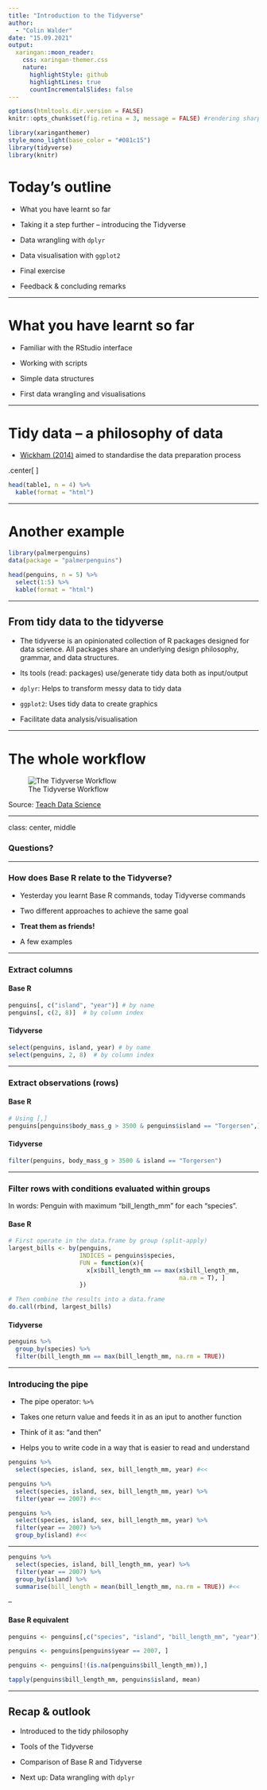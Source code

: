 ```yaml
---
title: "Introduction to the Tidyverse"
author: 
  - "Colin Walder"
date: "15.09.2021"
output:
  xaringan::moon_reader:
    css: xaringan-themer.css
    nature:
      highlightStyle: github
      highlightLines: true
      countIncrementalSlides: false
---
```


```r
options(htmltools.dir.version = FALSE)
knitr::opts_chunk$set(fig.retina = 3, message = FALSE) #rendering sharp plots / not showing messages
```

```r
library(xaringanthemer)
style_mono_light(base_color = "#081c15")
library(tidyverse)
library(knitr)
```

# Today's outline

- What you have learnt so far

- Taking it a step further – introducing the Tidyverse

- Data wrangling with `dplyr`

- Data visualisation with `ggplot2`

- Final exercise

- Feedback & concluding remarks

---

# What you have learnt so far

-	Familiar with the RStudio interface

-	Working with scripts

-	Simple data structures 

-	First data wrangling and visualisations

---

# Tidy data – a philosophy of data 

-	[Wickham (2014)](https://vita.had.co.nz/papers/tidy-data.pdf) aimed to standardise the data preparation process 

.center[
<h4>
«Each variable is a column, each observation is a row, and each type of observational unit is a table.»
</h4>
]

```r
head(table1, n = 4) %>% 
  kable(format = "html")
```

---

# Another example

```r
library(palmerpenguins)
data(package = "palmerpenguins")
```

```r
head(penguins, n = 5) %>% 
  select(1:5) %>% 
  kable(format = "html")
```

---

## From tidy data to the tidyverse

-	The tidyverse is an opinionated collection of R packages designed for data science. All packages share an underlying design philosophy, grammar, and data structures.

- Its tools (read: packages) use/generate tidy data both as input/output

-	`dplyr`: Helps to transform messy data to tidy data

-	`ggplot2`: Uses tidy data to create graphics

-	Facilitate data analysis/visualisation

---

# The whole workflow

![The Tidyverse Workflow](tidyverse_workflow.png)

Source: [Teach Data Science](https://teachdatascience.com/tidyverse/)

---

class: center, middle

<h3>
Questions?
</h3>

---

### How does Base R relate to the Tidyverse?

- Yesterday you learnt Base R commands, today Tidyverse commands

- Two different approaches to achieve the same goal

- <b> Treat them as friends! </b>

- A few examples

---

### Extract columns

#### Base R

```r
penguins[, c("island", "year")] # by name
penguins[, c(2, 8)]  # by column index
```

#### Tidyverse

```r
select(penguins, island, year) # by name
select(penguins, 2, 8)  # by column index
```

---

### Extract observations (rows)

#### Base R

```r
# Using [,]
penguins[penguins$body_mass_g > 3500 & penguins$island == "Torgersen",]
```

#### Tidyverse

```r
filter(penguins, body_mass_g > 3500 & island == "Torgersen")
```

---

### Filter rows with conditions evaluated within groups

In words: Penguin with maximum “bill_length_mm” for each “species”.

#### Base R

```r
# First operate in the data.frame by group (split-apply)
largest_bills <- by(penguins, 
                    INDICES = penguins$species, 
                    FUN = function(x){
                      x[x$bill_length_mm == max(x$bill_length_mm, 
                                                na.rm = T), ] 
                    })

# Then combine the results into a data.frame
do.call(rbind, largest_bills)
```

#### Tidyverse

```r
penguins %>% 
  group_by(species) %>% 
  filter(bill_length_mm == max(bill_length_mm, na.rm = TRUE))
```

---

### Introducing the pipe

- The pipe operator: `%>%`

-  Takes one return value and feeds it in as an iput to another function

- Think of it as: "and then"

- Helps you to write code in a way that is easier to read and understand

```r
penguins %>% 
  select(species, island, sex, bill_length_mm, year) #<<
```

```r
penguins %>% 
  select(species, island, sex, bill_length_mm, year) %>% 
  filter(year == 2007) #<<
```

```r
penguins %>% 
  select(species, island, sex, bill_length_mm, year) %>%
  filter(year == 2007) %>% 
  group_by(island) #<<
```

---

```r
penguins %>% 
  select(species, island, bill_length_mm, year) %>%
  filter(year == 2007) %>%
  group_by(island) %>% 
  summarise(bill_length = mean(bill_length_mm, na.rm = TRUE)) #<<
```

--

#### Base R equivalent

```r
penguins <- penguins[,c("species", "island", "bill_length_mm", "year")]

penguins <- penguins[penguins$year == 2007, ]

penguins <- penguins[!(is.na(penguins$bill_length_mm)),]

tapply(penguins$bill_length_mm, penguins$island, mean)
```

---

## Recap & outlook

- Introduced to the tidy philosophy

-	Tools of the Tidyverse

- Comparison of Base R and Tidyverse

- Next up: Data wrangling with `dplyr`